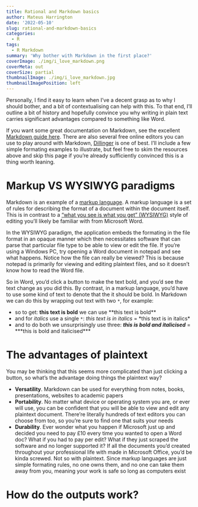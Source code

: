 ```yaml
---
title: Rational and Markdown basics
author: Mateus Harrington
date: '2022-05-10'
slug: rational-and-markdown-basics
categories:
  - R
tags:
  - R Markdown
summary: 'Why bother with Markdown in the first place?'
coverImage: ./img/i_love_markdown.png
coverMeta: out
coverSize: partial
thumbnailImage: ./img/i_love_markdown.jpg
thumbnailImagePosition: left
---
```


Personally, I find it easy to learn when I've a decent grasp as to why I should bother, and a bit of contextualising can help with this.
To that end, I'll outline a bit of history and hopefully convince you why writing in plain text carries significant advantages compared to something like Word.

If you want some great documentation on Markdown, see the excellent [Markdown guide here](https://www.markdownguide.org/getting-started/).
There are also several free online editors you can use to play around with Markdown, [Dillinger](https://dillinger.io/) is one of best.
I'll include a few simple formating examples to illustrate, but feel free to skim the resources above and skip this page if you're already sufficiently convinced this is a thing worth leaning.

# Markup VS WYSIWYG paradigms

Markdown is an example of a [markup language](https://en.wikipedia.org/wiki/Markup_language).
A markup language is a set of rules for describing the format of a document within the document itself.
This is in contrast to a ["what you see is what you get" (WYSIWYG)](https://en.wikipedia.org/wiki/WYSIWYG) style of editing you'll likely be familiar with from Microsoft Word.

In the WYSIWYG paradigm, the application embeds the formating in the file format in an opaque manner which then necessitates software that can parse that particular file type to be able to view or edit the file.
If you're using a Windows PC, try opening a Word document in notepad and see what happens.
Notice how the file can really be viewed?
This is because notepad is primarily for viewing and editing plaintext files, and so it doesn't know how to read the Word file.

So in Word, you'd click a button to make the text bold, and you'd see the text change as you did this.
By contrast, in a markup language, you'd have to use some kind of text to denote that the it should be bold.
In Markdown we can do this by wrapping out text with two `*`, for example:

- so to get: **this text is bold** we can use \*\*this text is bold\*\*
- and for *italics* use a single `*`: *this text is in italics* = \*this text is in italics\*
- and to do both we unsurprisingly use three: ***this is bold and italicised*** = \*\*\*this is bold and italicised\*\*\*

# The advantages of plaintext

You may be thinking that this seems more complicated than just clicking a button, so what's the advantage doing things the plaintext way?

- **Versatility**. Markdown can be used for everything from notes, books, presentations, websites to academic papers
- **Portability**. No matter what device or operating system you are, or ever will use, you can be confident that you will be able to view and edit any plaintext document. There're literally hundreds of text editors you can choose from too, so you're sure to find one that suits your needs
- **Durability**. Ever wonder what you happen if Microsoft just up and decided you need to pay £10 every time you wanted to open a Word doc? What if you had to pay per edit? What if they just scraped the software and no longer supported it? If all the documents you'd created throughout your professional life with made in Microsoft Office, you'd be kinda screwed. Not so with plaintext. Since markup languages are just simple formating rules, no one owns them, and no one can take them away from you, meaning your work is safe so long as computers exist 

# How do the outputs work?
